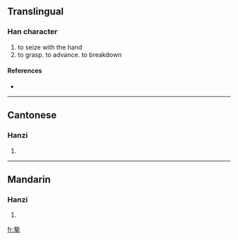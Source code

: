 ==Translingual==

===Han character===
{{Han char|rn=64|rad=手|as=11|sn=15|four=4550<sub>2</sub>|canj=土戈手 (GIQ), X土戈手 (XGIQ)}}

# to seize with the hand
# to grasp. to advance. to breakdown

====References====
* {{Han ref|kx=0451.190|dkj=12633|dj=0801.290|hdz=31939.090|uh=6470|ud=25712|bh=E5AE|bd=58798}}

----

==Cantonese==

===Hanzi===
{{yue-hanzi|jyut=|y=ji3}}

# {{defn|Cantonese}}

----

==Mandarin==

===Hanzi===
{{cmn-hanzi|pin=[[niè]] ([[nie4]])|wg=nieh<sup>4</sup>}}

# {{defn|Mandarin}}

[[fr:摰]]